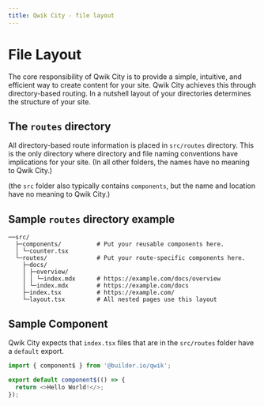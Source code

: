 ```yaml
---
title: Qwik City - file layout
---
```


# File Layout

The core responsibility of Qwik City is to provide a simple, intuitive, and efficient way to create content for your site. Qwik City achieves this through directory-based routing. In a nutshell layout of your directories determines the structure of your site.

## The `routes` directory

All directory-based route information is placed in `src/routes` directory. This is the only directory where directory and file naming conventions have implications for your site. (In all other folders, the names have no meaning to Qwik City.)

(the `src` folder also typically contains `components`, but the name and location have no meaning to Qwik City.)

## Sample `routes` directory example

```
──src/
  ├─components/          # Put your reusable components here.
  │ └─counter.tsx
  └─routes/              # Put your route-specific components here.
    ├─docs/
    │ ├─overview/
    │ │ └─index.mdx      # https://example.com/docs/overview
    │ └─index.mdx        # https://example.com/docs
    ├─index.tsx          # https://example.com/
    └─layout.tsx         # All nested pages use this layout
```

## Sample Component

Qwik City expects that `index.tsx` files that are in the `src/routes` folder have a `default` export.

```typescript
import { component$ } from '@builder.io/qwik';

export default component$(() => {
  return <>Hello World!</>;
});
```
